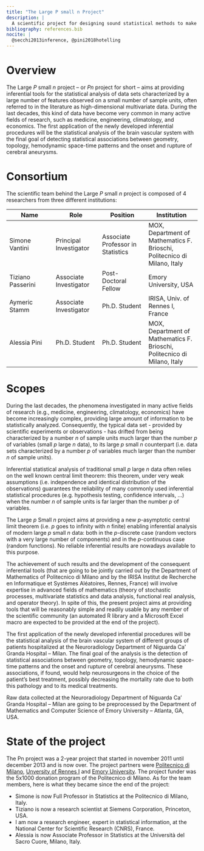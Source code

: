 ```yaml
---
title: "The Large P small n Project"
description: |
  A scientific project for designing sound statistical methods to make inference from high-dimensional multivariate data.
bibliography: references.bib
nocite: |
  @secchi2013inference, @pini2018hotelling
---
```


# Overview

The Large $P$ small $n$ project -- or $Pn$ project for short -- aims at
providing inferential tools for the statistical analysis of data sets
characterized by a large number of features observed on a small number
of sample units, often referred to in the literature as high-dimensional
multivariate data. During the last decades, this kind of data have
become very common in many active fields of research, such as medicine,
engineering, climatology, and economics. The first application of the
newly developed inferential procedures will be the statistical analysis
of the brain vascular system with the final goal of detecting
statistical associations between geometry, topology, hemodynamic
space-time patterns and the onset and rupture of cerebral aneurysms.

# Consortium

The scientific team behind the Large $P$ small $n$ project is composed
of $4$ researchers from three different institutions:

| Name              | Role                   | Position                          | Institution                                                              |
|------------------|------------------|------------------|--------------------|
| Simone Vantini    | Principal Investigator | Associate Professor in Statistics | MOX, Department of Mathematics F. Brioschi, Politecnico di Milano, Italy |
| Tiziano Passerini | Associate Investigator | Post-Doctoral Fellow              | Emory University, USA                                                    |
| Aymeric Stamm     | Associate Investigator | Ph.D. Student                     | IRISA, Univ. of Rennes I, France                                         |
| Alessia Pini      | Ph.D. Student          | Ph.D. Student                     | MOX, Department of Mathematics F. Brioschi, Politecnico di Milano, Italy |

# Scopes

During the last decades, the phenomena investigated in many active
fields of research (e.g., medicine, engineering, climatology, economics)
have become increasingly complex, providing large amount of information
to be statistically analyzed. Consequently, the typical data set -
provided by scientific experiments or observations - has drifted from
being characterized by a number $n$ of sample units much larger than the
number $p$ of variables (small $p$ large $n$ data), to its large $p$
small $n$ counterpart (i.e. data sets characterized by a number $p$ of
variables much larger than the number $n$ of sample units).

Inferential statistical analysis of traditional small $p$ large $n$ data
often relies on the well known central limit theorem: this theorem,
under very weak assumptions (i.e. independence and identical
distribution of the observations) guarantees the reliability of many
commonly used inferential statistical procedures (e.g. hypothesis
testing, confidence intervals, ...) when the number $n$ of sample units
is far larger than the number $p$ of variables.

The Large $p$ Small $n$ project aims at providing a new $p$-asymptotic
central limit theorem (i.e. $p$ goes to infinity with $n$ finite)
enabling inferential analysis of modern large $p$ small $n$ data: both
in the $p$-discrete case (random vectors with a very large number of
components) and in the $p$-continuous case (random functions). No
reliable inferential results are nowadays available to this purpose.

The achievement of such results and the development of the consequent
inferential tools (that are going to be jointly carried out by the
Department of Mathematics of Politecnico di Milano and by the IRISA
Institut de Recherche en Informatique et Systèmes Aléatoires, Rennes,
France) will involve expertise in advanced fields of mathematics (theory
of stochastic processes, multivariate statistics and data analysis,
functional real analysis, and operator theory). In spite of this, the
present project aims at providing tools that will be reasonably simple
and readily usable by any member of the scientific community (an
automated R library and a Microsoft Excel macro are expected to be
provided at the end of the project).

The first application of the newly developed inferential procedures will
be the statistical analysis of the brain vascular system of different
groups of patients hospitalized at the Neuroradiology Department of
Niguarda Ca' Granda Hospital -- Milan. The final goal of the analysis is
the detection of statistical associations between geometry, topology,
hemodynamic space-time patterns and the onset and rupture of cerebral
aneurysms. These associations, if found, would help neurosurgeons in the
choice of the patient's best treatment, possibly decreasing the
mortality rate due to both this pathology and to its medical treatments.

Raw data collected at the Neuroradiology Department of Niguarda Ca'
Granda Hospital -- Milan are going to be preprocessed by the Department
of Mathematics and Computer Science of Emory University -- Atlanta, GA,
USA.

# State of the project

The Pn project was a $2$-year project that started in november 2011
until december 2013 and is now over. The project partners were
[Politecnico di Milano](https://www.polimi.it), [Unversity of Rennes
I](https://www.univ-rennes1.fr) and [Emory
University](http://www.emory.edu/home/index.html). The project funder
was the 5x1000 donation program of the Politecnico di Milano. As for the
team members, here is what they became since the end of the project:

-   Simone is now Full Professor in Statistics at the Politecnico di
    Milano, Italy.
-   Tiziano is now a research scientist at Siemens Corporation,
    Princeton, USA.
-   I am now a research engineer, expert in statistical information, at
    the National Center for Scientific Research (CNRS), France.
-   Alessia is now Associate Professor in Statistics at the Università
    del Sacro Cuore, Milano, Italy.
